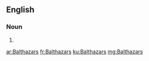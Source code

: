 ==English==

===Noun===
{{head|en|noun plural form}}

# {{plural of|Balthazar|lang=en}}

[[ar:Balthazars]]
[[fr:Balthazars]]
[[ku:Balthazars]]
[[mg:Balthazars]]